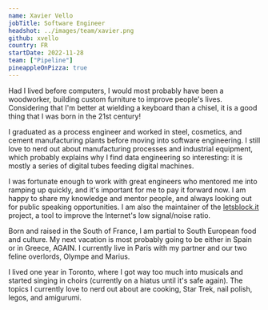 ```yaml
---
name: Xavier Vello
jobTitle: Software Engineer
headshot: ../images/team/xavier.png
github: xvello
country: FR
startDate: 2022-11-28
team: ["Pipeline"]
pineappleOnPizza: true
---
```


Had I lived before computers, I would most probably have been a woodworker, building custom furniture to improve people's lives. Considering that I'm better at wielding a keyboard than a chisel, it is a good thing that I was born in the 21st century!

I graduated as a process engineer and worked in steel, cosmetics, and cement manufacturing plants before moving into software engineering. I still love to nerd out about manufacturing processes and industrial equipment, which probably explains why I find data engineering so interesting: it is mostly a series of digital tubes feeding digital machines.

I was fortunate enough to work with great engineers who mentored me into ramping up quickly, and it's important for me to pay it forward now. I am happy to share my knowledge and mentor people, and always looking out for public speaking opportunities. I am also the maintainer of the [letsblock.it](https://letsblock.it/) project, a tool to improve the Internet's low signal/noise ratio.

Born and raised in the South of France, I am partial to South European food and culture. My next vacation is most probably going to be either in Spain or in Greece, AGAIN. I currently live in Paris with my partner and our two feline overlords, Olympe and Marius.

I lived one year in Toronto, where I got way too much into musicals and started singing in choirs (currently on a hiatus until it's safe again). The topics I currently love to nerd out about are cooking, Star Trek, nail polish, legos, and amigurumi.